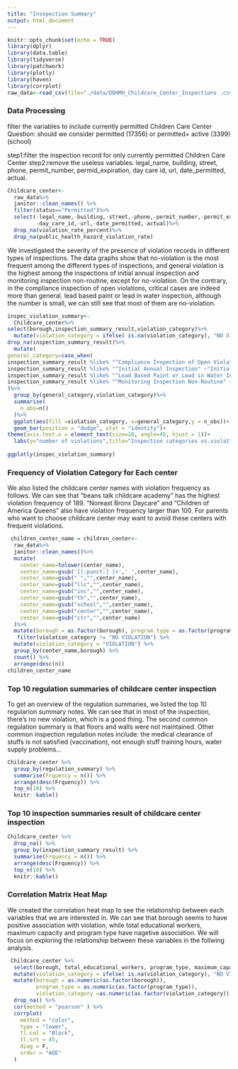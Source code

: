 ```yaml
---
title: "Insepection Summary"
output: html_document
---
```


```r
knitr::opts_chunk$set(echo = TRUE)
library(dplyr)
library(data.table)
library(tidyverse)
library(patchwork)
library(plotly)
library(haven)
library(corrplot)
raw_data<-read_csv(file="./data/DOHMH_Childcare_Center_Inspections .csv")
```


### Data Processing
filter the variables to include currently permitted Children Care Center
Question: should we consider permitted (17356) or permitted+ active (3399)(school)

step1:filter the inspection record for only currently permitted Children Care Center
step2:remove the useless variables: legal_name, building, street, phone, permit_number, permid_expiration, day care id, url, date_permitted, actual.

```r
Childcare_center<-
  raw_data%>%
  janitor::clean_names() %>%
  filter(status=="Permitted")%>%
  select(-legal_name,-building,-street,-phone,-permit_number,-permit_expiration,
         -day_care_id,-url,-date_permitted,-actual)%>%
  drop_na(violation_rate_percent)%>%
  drop_na(public_health_hazard_violation_rate)

```

We investigated the severity of the presence of violation records in different types of inspections. The data graphs show that no-violation is the most frequent among the different types of inspections, and general violation is the highest among the inspections of initial annual inspection and monitoring inspection non-routine, except for no-violation. On the contrary, in the compliance inspection of open violations, critical cases are indeed more than general. lead based paint or lead in water inspection, although the number is small, we can still see that most of them are no-violation. 
```r
inspec_violation_summary<-
  Childcare_center%>%
select(borough,inspection_summary_result,violation_category)%>%
  mutate(violation_category = ifelse( is.na(violation_category), "NO VIOLATION", violation_category))%>%
drop_na(inspection_summary_result)%>%
  mutate(
general_category=case_when(
inspection_summary_result %like% "^Compliance Inspection of Open Violations" ~"Compliance Inspection of Open Violations",
inspection_summary_result %like% "^Initial Annual Inspection" ~"Initial Annual Inspection",
inspection_summary_result %like% "^Lead Based Paint or Lead in Water Inspection" ~"Lead Based Paint or Lead in Water Inspection",
inspection_summary_result %like% "^Monitoring Inspection Non-Routine" ~"Monitoring Inspection Non-Routine")
)%>%
  group_by(general_category,violation_category)%>%
  summarise(
    n_obs=n()
  )%>%
  ggplot(aes(fill =violation_category, x=general_category,y = n_obs))+
  geom_bar(position = "dodge", stat = "identity")+
theme(axis.text.x = element_text(size=10, angle=45, hjust = 1))+
  labs(y="number of violations",title="Inspection categories vs.violation categories",x="inspection categories")
  
ggplotly(inspec_violation_summary)


```

### Frequency of Violation Category for Each center
We also listed the childcare center names with violation frequency as follows. We can see that "beans talk childcare academy" has the highest violation frequency of 189. "Noreast Bronx Daycare" and "Children of America Queens" also have violation frequency larger than 100. For parents who want to choose childcare center may want to avoid these centers with frequent violations.
```r
 children_center_name = children_center<-
  raw_data%>%
  janitor::clean_names()%>%
  mutate(
    center_name=tolower(center_name),
    center_name=gsub('[[:punct:] ]+',' ',center_name),
    center_name=gsub(" ","",center_name),
    center_name=gsub("llc","",center_name),
    center_name=gsub("inc","",center_name),
    center_name=gsub("th","",center_name),
    center_name=gsub("school","",center_name),
    center_name=gsub("center","",center_name),
    center_name=gsub("ctr","",center_name)
  )%>%
  mutate(borough = as.factor(borough), program_type = as.factor(program_type)) %>%
   filter(violation_category != "NO VIOLATION") %>% 
  mutate(violation_category = "VIOLATION") %>% 
  group_by(center_name,borough) %>% 
  count() %>% 
  arrange(desc(n))
children_center_name
```

### Top 10 regulation summaries of childcare center inspection
To get an overview of the regulation summaries, we listed the top 10 regularion summary notes. We can see that in most of the inspection, there's no new violation, which is a good thing. The second common regulation summary is that floors and walls were not maintained. Other common inspection regulation notes include: the medical clearance of stuffs is not satisfied (vaccination), not enough stuff training hours, water supply problems...
```r
Childcare_center %>% 
  group_by(regulation_summary) %>% 
  summarise(Frquency = n()) %>% 
  arrange(desc(Frquency)) %>% 
  top_n(10) %>% 
  knitr::kable()
```

### Top 10 inspection summaries result of childcare center inspection
```r
Childcare_center %>% 
  drop_na() %>% 
  group_by(inspection_summary_result) %>% 
  summarise(Frquency = n()) %>% 
  arrange(desc(Frquency)) %>% 
  top_n(10) %>% 
  knitr::kable()
```


### Correlation Matrix Heat Map

We created the correlation heat map to see the relationship between each variables that we are interested in. We can see that borough seems to have positive association with violation, while total educational workers, maximum capacity and program type have nagetive association. We will focus on exploring the relationship between these variables in the follwing analysis.
```r
 Childcare_center %>% 
  select(borough, total_educational_workers, program_type, maximum_capacity, violation_category) %>%
  mutate(violation_category = ifelse( is.na(violation_category), "NO VIOLATION", violation_category)) %>%
  mutate(borough = as.numeric(as.factor(borough)),
         program_type = as.numeric(as.factor(program_type)),
         violation_category =as.numeric(as.factor(violation_category)) )%>% 
  drop_na() %>% 
  cor(method = "pearson" ) %>%
  corrplot(
    method = "color",
    type = "lower",
    tl.col = "Black",
    tl.srt = 45,
    diag = F,
    order = "AOE"
  )
  
```




